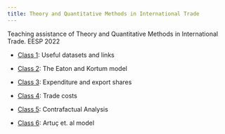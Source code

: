 ```yaml
---
title: Theory and Quantitative Methods in International Trade
---
```


Teaching assistance of Theory and Quantitative Methods in International Trade. EESP 2022

- [Class 1](https://raw.githack.com/rfbressan/ta_quant_trade/main/01_useful.html): Useful datasets and links

- [Class 2](https://raw.githack.com/rfbressan/ta_quant_trade/main/02_eatonkortum.html): The Eaton and Kortum model

- [Class 3](https://raw.githack.com/rfbressan/ta_quant_trade/main/03_expenditures.html): Expenditure and export shares

- [Class 4](https://raw.githack.com/rfbressan/ta_quant_trade/main/04_tradecosts.html): Trade costs

- [Class 5](https://raw.githack.com/rfbressan/ta_quant_trade/main/05_counterfactual.html): Contrafactual Analysis

- [Class 6](https://raw.githack.com/rfbressan/ta_quant_trade/main/06_artuc.html): Artuç et. al model
